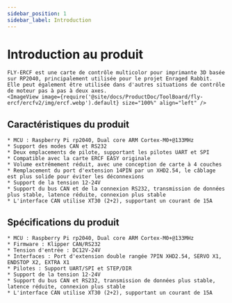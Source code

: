 ```yaml
---
sidebar_position: 1
sidebar_label: Introduction
---
```






# Introduction au produit

    FLY-ERCF est une carte de contrôle multicolor pour imprimante 3D basée sur RP2040, principalement utilisée pour le projet Enraged Rabbit. Elle peut également être utilisée dans d'autres situations de contrôle de moteur pas à pas à deux axes.
    <ImageView image={require('@site/docs/ProductDoc/ToolBoard/fly-ercf/ercfv2/img/ercf.webp').default} size="100%" align="left" />

## Caractéristiques du produit

    * MCU : Raspberry Pi rp2040, Dual core ARM Cortex-M0+@133MHz
    * Support des modes CAN et RS232
    * Deux emplacements de pilote, supportant les pilotes UART et SPI
    * Compatible avec la carte ERCF EASY originale
    * Volume extrêmement réduit, avec une conception de carte à 4 couches
    * Remplacement du port d'extension 14PIN par un XHD2.54, le câblage est plus solide pour éviter les déconnexions
    * Support de la tension 12-24V
    * Support du bus CAN et de la connexion RS232, transmission de données plus stable, latence réduite, connexion plus stable
    * L'interface CAN utilise XT30 (2+2), supportant un courant de 15A

## Spécifications du produit

    * MCU : Raspberry Pi rp2040, Dual core ARM Cortex-M0+@133MHz
    * Firmware : Klipper CAN/RS232
    * Tension d'entrée : DC12V-24V
    * Interfaces : Port d'extension double rangée 7PIN XHD2.54, SERVO X1, ENDSTOP X2, EXTRA X1
    * Pilotes : Support UART/SPI et STEP/DIR
    * Support de la tension 12-24V
    * Support du bus CAN et RS232, transmission de données plus stable, latence réduite, connexion plus stable
    * L'interface CAN utilise XT30 (2+2), supportant un courant de 15A